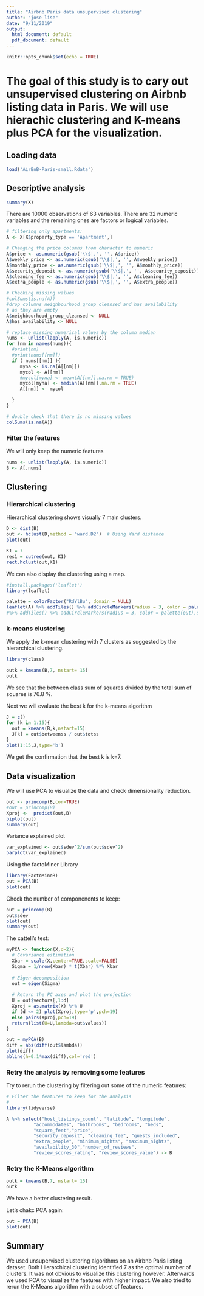 ```yaml
---
title: "Airbnb Paris data unsupervised clustering"
author: "jose lise"
date: "9/11/2019"
output:
  html_document: default
  pdf_document: default
---
```



```r
knitr::opts_chunk$set(echo = TRUE)
```

# The goal of this study is to cary out unsupervised clustering on Airbnb listing data in Paris. We will use hierachic clustering and K-means plus PCA for the visualization.

## Loading data

```r
load('AirBnB-Paris-small.Rdata')

```
## Descriptive analysis


```r
summary(X)


```

There are 10000 observations of 63 variables. There are 32 numeric variables and the remaining ones are factors or logical variables. 


```r
# filtering only apartments:
A <- X[X$property_type == 'Apartment',]

```

```r
# Changing the price columns from character to numeric 
A$price <- as.numeric(gsub('\\$|,', '', A$price))
A$weekly_price <- as.numeric(gsub('\\$|,', '', A$weekly_price))
A$monthly_price <- as.numeric(gsub('\\$|,', '', A$monthly_price))
A$security_deposit <- as.numeric(gsub('\\$|,', '', A$security_deposit))
A$cleaning_fee <- as.numeric(gsub('\\$|,', '', A$cleaning_fee))
A$extra_people <- as.numeric(gsub('\\$|,', '', A$extra_people))
```

```r
# Checking missing values
#colSums(is.na(A))
#drop columns neighbourhood_group_cleansed and has_availability
# as they are empty
A$neighbourhood_group_cleansed <- NULL
A$has_availability <- NULL

# replace missing numerical values by the column median 
nums <- unlist(lapply(A, is.numeric)) 
for (nm in names(nums)){
  #print(nm)
  #print(nums[[nm]])
  if ( nums[[nm]] ){
     myna <- is.na(A[[nm]])
     mycol <- A[[nm]]
     #mycol[myna] <- mean(A[[nm]],na.rm = TRUE)
     mycol[myna] <- median(A[[nm]],na.rm = TRUE)
     A[[nm]] <- mycol

  }
}

# double check that there is no missing values
colSums(is.na(A))

```
### Filter the features
We will only keep the numeric features 


```r
nums <- unlist(lapply(A, is.numeric)) 
B <- A[,nums]


```

## Clustering


### Hierarchical clustering

Hierarchical clustering shows visually 7 main clusters. 

```r
D <- dist(B)
out <- hclust(D,method = "ward.D2")  # Using Ward distance
plot(out)

K1 = 7
res1 = cutree(out, K1)
rect.hclust(out,K1)

```

We can also display the clustering using a map.

```r
#install.packages('leaflet')
library(leaflet)

palette = colorFactor("RdYlBu", domain = NULL)
leaflet(A) %>% addTiles() %>% addCircleMarkers(radius = 3, color = palette(c(seq(K1))),stroke = FALSE, fillOpacity = 0.9)
#%>% addTiles() %>% addCircleMarkers(radius = 3, color = palette(out),stroke = FALSE, fillOpacity = 0.9)

```





### k-means clustering

We apply the k-mean clustering with 7 clusters as suggested by the hierarchical clustering. 

```r
library(class)

outk = kmeans(B,7, nstart= 15)
outk

```
We see that the between class sum of squares divided by the total sum of squares is 76.8 %. 



Next we will evaluate the best k for the k-means algorithm  

```r
J = c()
for (k in 1:15){
  out = kmeans(B,k,nstart=15)
  J[k] = out$betweenss / out$totss
}
plot(1:15,J,type='b')

```

We get the confirmation that the best k is k=7.


## Data visualization

We will use PCA to visualize the data and check dimensionality reduction. 

```r

out <- princomp(B,cor=TRUE)
#out = princomp(B)
Xproj <-  predict(out,B)
biplot(out)
summary(out)
```

Variance explained plot



```r
var_explained <- out$sdev^2/sum(out$sdev^2)
barplot(var_explained)
```

Using the factoMiner Library

```r
library(FactoMineR)
out = PCA(B)
plot(out)


```

Check the number of componenents to keep: 

```r
out = princomp(B)
out$sdev
plot(out)
summary(out)
```


The cattell's test:
```r
myPCA <- function(X,d=2){
  # Covariance estimation
  Xbar = scale(X,center=TRUE,scale=FALSE)
  Sigma = 1/nrow(Xbar) * t(Xbar) %*% Xbar
  
  # Eigen-decomposition
  out = eigen(Sigma)
  
  # Return the PC axes and plot the projection
  U = out$vectors[,1:d]
  Xproj = as.matrix(X) %*% U
  if (d <= 2) plot(Xproj,type='p',pch=19)
  else pairs(Xproj,pch=19)
  return(list(U=U,lambda=out$values))
}
```


```r
out = myPCA(B)
diff = abs(diff(out$lambda))
plot(diff)
abline(h=0.1*max(diff),col='red')


```
### Retry the analysis by removing some features

Try to rerun the clustering by filtering out some of the numeric features: 



```r
# Filter the features to keep for the analysis  
#
library(tidyverse)

A %>% select("host_listings_count", "latitude", "longitude", 
          "accommodates", "bathrooms", "bedrooms", "beds",
          "square_feet","price",
          "security_deposit", "cleaning_fee", "guests_included", 
          "extra_people", "minimum_nights", "maximum_nights",
          "availability_30","number_of_reviews",
          "review_scores_rating", "review_scores_value") -> B

```

### Retry the K-Means algorithm

```r
outk = kmeans(B,7, nstart= 15)
outk

```

We have a better clustering result. 

Let's chakc PCA again: 

```r
out = PCA(B)
plot(out)
```




## Summary
We used unsupervised clustering algorithms on an Airbnb Paris listing dataset. Both Hierarchical clustering identified 7 as the optimal number of clusters. It was not obvious to visualize this clustering however. Afterwards we used PCA to visualize the faetures with higher impact. We also tried to rerun the K-Means algorithm with a subset of features. 





